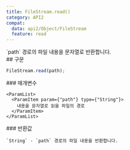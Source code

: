 ```yaml
---
title: FileStream.read()
category: API2
compat:
  data: api2/Object/FileStream
  feature: read
---
```


<Section>
  `path` 경로의 파일 내용을 문자열로 반환합니다.
</Section>
<Section>
  ## 구문

  ~~~js
  FileStream.read(path);
  ~~~

  <Section>
    ### 매개변수

    <ParamList>
      <ParamItem param={"path"} type={"String"}>
        내용을 문자열로 읽을 파일의 경로
      </ParamItem>
    </ParamList>
  </Section>
  <Section>
    ### 반환값

    `String` - `path` 경로의 파일 내용을 반환합니다.
  </Section>
</Section>